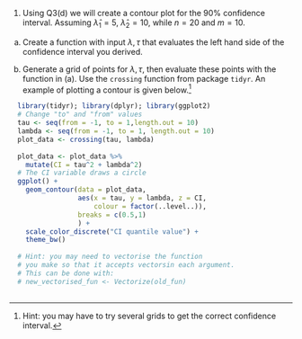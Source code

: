 1. Using Q3(d) we will create a contour plot for the 90% confidence interval. Assuming $\hat{\lambda}_{1} = 5$, $\hat{\lambda}_{2} = 10$, while $n = 20$ and $m = 10$.

(a) Create a function with input $\lambda,\tau$ that evaluates the left hand side of the confidence interval you derived.

(b) Generate a grid of points for $\lambda,\tau$, then evaluate these points with the function in (a). Use the `crossing` function from package `tidyr`. An example of plotting a contour is given below.^[Hint: you may have to try several grids to get the correct confidence interval.]
    
```r
  
  library(tidyr); library(dplyr); library(ggplot2)
  # Change "to" and "from" values
  tau <- seq(from = -1, to = 1,length.out = 10) 
  lambda <- seq(from = -1, to = 1, length.out = 10)
  plot_data <- crossing(tau, lambda)
  
  plot_data <- plot_data %>%
    mutate(CI = tau^2 + lambda^2)
  # The CI variable draws a circle 
  ggplot() + 
    geom_contour(data = plot_data, 
                 aes(x = tau, y = lambda, z = CI, 
                     colour = factor(..level..)), 
                 breaks = c(0.5,1)
                 ) +
    scale_color_discrete("CI quantile value") +
    theme_bw()
  
  # Hint: you may need to vectorise the function 
  # you make so that it accepts vectorsin each argument.
  # This can be done with:
  # new_vectorised_fun <- Vectorize(old_fun)
  
```